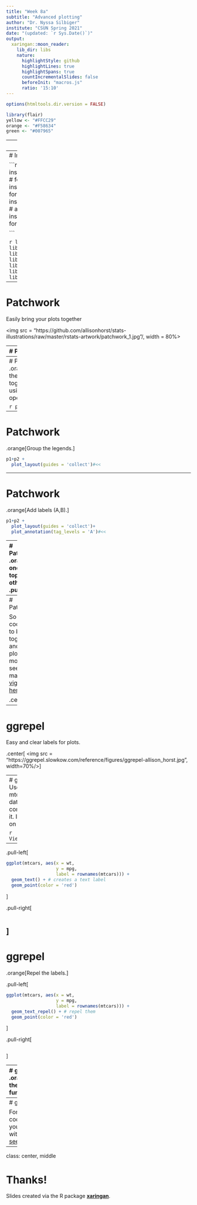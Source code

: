 ```yaml
---
title: "Week 8a"
subtitle: "Advanced plotting"
author: "Dr. Nyssa Silbiger"
institute: "CSUN Spring 2021"
date: "(updated: `r Sys.Date()`)"
output:
  xaringan::moon_reader:
    lib_dir: libs
    nature:
      highlightStyle: github
      highlightLines: true
      highlightSpans: true
      countIncrementalSlides: false
      beforeInit: "macros.js"
      ratio: '15:10'
---
```



```r
options(htmltools.dir.version = FALSE)
```
<div style = "position:fixed; visibility: hidden">
$$\require{color}\definecolor{yellow}{rgb}{1, 0.8, 0.16078431372549}$$
$$\require{color}\definecolor{orange}{rgb}{0.96078431372549, 0.525490196078431, 0.203921568627451}$$
$$\require{color}\definecolor{green}{rgb}{0, 0.474509803921569, 0.396078431372549}$$
</div>

<script type="text/x-mathjax-config">
MathJax.Hub.Config({
  TeX: {
    Macros: {
      yellow: ["{\\color{yellow}{#1}}", 1],
      orange: ["{\\color{orange}{#1}}", 1],
      green: ["{\\color{green}{#1}}", 1]
    },
    loader: {load: ['[tex]/color']},
    tex: {packages: {'[+]': ['color']}}
  }
});
</script>

<style>
.yellow {color: #FFCC29;}
.orange {color: #F58634;}
.green {color: #007965;}
</style>


```r
library(flair)
yellow <- "#FFCC29"
orange <- "#F58634"
green <- "#007965"
```

---
# Outline of class


Advanced plotting



1. {patchwork} - bringing plots together
2. {ggrepel} - repel your labels on your plots
3. {gganimate} - add some animations to your plots
4. {magick} - photo processing


I am just going to give you a little taste of what each of these packages can do.  Please check out the documentation for each to delve deeper.

Lab 
1. Good plot/Bad plot lab presentations!
  

---
# Install new packaged

```r
install.packages("patchwork") # for bringing plots together
install.packages("ggrepel") # for repelling labels
install.packages("gganimate") # animations
install.packages("magick") # for images

```

```r
library(tidyverse)
library(here)
library(patchwork)
library(ggrepel)
library(gganimate)
library(magick)
library(palmerpenguins)
```
---
# Patchwork

Easily bring your plots together  

<img src = "https://github.com/allisonhorst/stats-illustrations/raw/master/rstats-artwork/patchwork_1.jpg"/, width = 80%>

---
# Patchwork

.orange[Let's start with two simple plots from the Palmer penguin dataset.]

.pull-left[
```r
# plot 1
p1<-penguins %>%
  ggplot(aes(x = body_mass_g, 
             y = bill_length_mm, 
             color = species))+
  geom_point()

p1
```
]

.pull-right[
```r
# plot 2
p2<-penguins %>%
  ggplot(aes(x = sex, 
             y = body_mass_g, 
             color = species))+
  geom_jitter(width = 0.2)


p2
```
]

---
# Patchwork
.orange[Bring the plots together using simple operations.]

```r
p1+p2 #<<
```

---
# Patchwork
.orange[Group the legends.]

```r
p1+p2 +
  plot_layout(guides = 'collect')#<<
```

---

# Patchwork
.orange[Add labels (A,B).]

```r
p1+p2 +
  plot_layout(guides = 'collect')+
  plot_annotation(tag_levels = 'A')#<<
```
---
# Patchwork
.orange[Put one plot on top of the other.]
.pull-left[
```r
p1/p2 + #<<
  plot_layout(guides = 'collect')+
  plot_annotation(tag_levels = 'A')
```
]
.pull-right[
```r

```
]
---
# Patchwork

So many cool ways to bring together and modify plots.  For more info see the many [vignettes here](https://patchwork.data-imaginist.com/articles/patchwork.html).

.center[
<img src ="https://repository-images.githubusercontent.com/112388106/6e5a3600-6547-11e9-84f6-3656ac797821"/>
]

---
# ggrepel
Easy and clear labels for plots.

.center[
<img src = "https://ggrepel.slowkow.com/reference/figures/ggrepel-allison_horst.jpg", width=70%/>
]

---
# ggrepel
 Use the mtcars dataset that comes with it.  It is data on cars.
 
```r
View(mtcars)
```

--

.pull-left[
```r
ggplot(mtcars, aes(x = wt, 
                   y = mpg, 
                   label = rownames(mtcars))) +
  geom_text() + # creates a text label
  geom_point(color = 'red') 
```
]

.pull-right[
```r

```
]
---
# ggrepel
 .orange[Repel the labels.]

.pull-left[
```r
ggplot(mtcars, aes(x = wt, 
                   y = mpg, 
                   label = rownames(mtcars))) +
  geom_text_repel() + # repel them
  geom_point(color = 'red') 
```
]

.pull-right[
```r

```
]

---
# ggrepel
 .orange[Use the label function.]

.pull-left[
```r
ggplot(mtcars, aes(x = wt, 
                   y = mpg, 
                   label = rownames(mtcars))) +
  geom_label_repel() + # repel them
  geom_point(color = 'red') 
```
]

.pull-right[
```r

```
]
---
# ggrepel

For more cool things you can do with [ggrepel see here](https://ggrepel.slowkow.com/articles/examples.html).
---
class: center, middle

# Thanks!

Slides created via the R package [**xaringan**](https://github.com/yihui/xaringan).  
